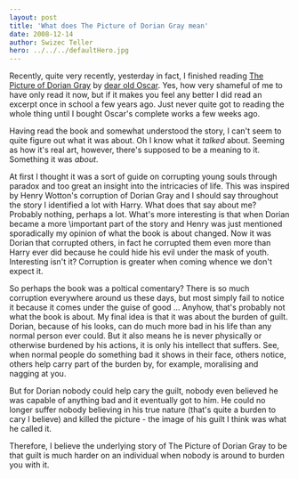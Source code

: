 ```yaml
---
layout: post
title: 'What does The Picture of Dorian Gray mean'
date: 2008-12-14
author: Swizec Teller
hero: ../../../defaultHero.jpg
---
```

Recently, quite very recently, yesterday in fact, I finished reading [The Picture of Dorian Gray](http://en.wikipedia.org/wiki/The_Picture_of_Dorian_Gray) by [dear old Oscar](http://en.wikipedia.org/wiki/Oscar_wilde). Yes, how very shameful of me to have only read it now, but if it makes you feel any better I did read an excerpt once in school a few years ago. Just never quite got to reading the whole thing until I bought Oscar's complete works a few weeks ago.

Having read the book and somewhat understood the story, I can't seem to quite figure out what it was about. Oh I know what it _talked_ about. Seeming as how it's real art, however, there's supposed to be a meaning to it. Something it was _about_.

At first I thought it was a sort of guide on corrupting young souls through paradox and too great an insight into the intricacies of life. This was inspired by Henry Wotton's corruption of Dorian Gray and I should say throughout the story I identified a lot with Harry. What does that say about me? Probably nothing, perhaps a lot. What's more interesting is that when Dorian became a more \\important part of the story and Henry was just mentioned sporadically my opinion of what the book is about changed. Now it was Dorian that corrupted others, in fact he corrupted them even more than Harry ever did because he could hide his evil under the mask of youth. Interesting isn't it? Corruption is greater when coming whence we don't expect it.

So perhaps the book was a poltical comentary? There is so much corruption everywhere around us these days, but most simply fail to notice it because it comes under the guise of good ... Anyhow, that's probably not what the book is about. My final idea is that it was about the burden of guilt. Dorian, because of his looks, can do much more bad in his life than any normal person ever could. But it also means he is never physically or otherwise burdened by his actions, it is only his intellect that suffers. See, when normal people do something bad it shows in their face, others notice, others help carry part of the burden by, for example, moralising and nagging at you.

But for Dorian nobody could help cary the guilt, nobody even believed he was capable of anything bad and it eventually got to him. He could no longer suffer nobody believing in his true nature (that's quite a burden to cary I believe) and killed the picture - the image of his guilt I think was what he called it.

Therefore, I believe the underlying story of The Picture of Dorian Gray to be that guilt is much harder on an individual when nobody is around to burden you with it.